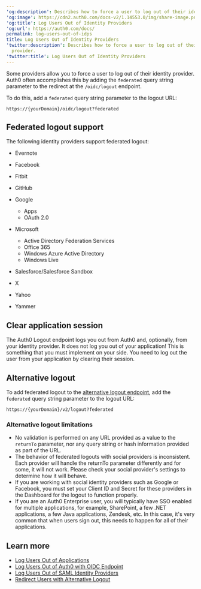 ---
'og:description': Describes how to force a user to log out of their identity provider.
'og:image': https://cdn2.auth0.com/docs-v2/1.14553.0/img/share-image.png
'og:title': Log Users Out of Identity Providers
'og:url': https://auth0.com/docs/
permalink: log-users-out-of-idps
title: Log Users Out of Identity Providers
'twitter:description': Describes how to force a user to log out of their identity
  provider.
'twitter:title': Log Users Out of Identity Providers
---
Some providers allow you to force a user to log out of their <Tooltip tip="Identity Provider (IdP): Service that stores and manages digital identities." cta="View Glossary" href="/docs/glossary?term=identity+provider">identity provider</Tooltip>. Auth0 often accomplishes this by adding the `federated` query string parameter to the redirect at the `/oidc/logout` endpoint.

To do this, add a `federated` query string parameter to the logout URL:

`https://{yourDomain}/oidc/logout?federated`

## Federated logout support

The following identity providers support federated logout:

* Evernote
* Facebook
* Fitbit
* GitHub
* Google

  + Apps
  + OAuth 2.0
* Microsoft

  + Active Directory Federation Services
  + Office 365
  + Windows Azure Active Directory
  + Windows Live
* Salesforce/Salesforce Sandbox
* X
* Yahoo
* Yammer

## Clear application session

The Auth0 Logout endpoint logs you out from Auth0 and, optionally, from your identity provider. It does not log you out of your application! This is something that you must implement on your side. You need to log out the user from your application by clearing their session.

## Alternative logout

To add federated logout to the [alternative logout endpoint](https://auth0.com/docs/api/authentication#logout), add the `federated` query string parameter to the logout URL:

`https://{yourDomain}/v2/logout?federated`

### Alternative logout limitations

* No validation is performed on any URL provided as a value to the `returnTo` parameter, nor any query string or hash information provided as part of the URL.
* The behavior of federated logouts with social providers is inconsistent. Each provider will handle the returnTo parameter differently and for some, it will not work. Please check your social provider's settings to determine how it will behave.
* If you are working with social identity providers such as Google or Facebook, you must set your <Tooltip tip="Client ID: Identification value given to your registered resource from Auth0." cta="View Glossary" href="/docs/glossary?term=Client+ID">Client ID</Tooltip> and Secret for these providers in the Dashboard for the logout to function properly.
* If you are an Auth0 Enterprise user, you will typically have <Tooltip tip="Single Sign-On (SSO): Service that, after a user logs into one applicaton, automatically logs that user in to other applications." cta="View Glossary" href="/docs/glossary?term=SSO">SSO</Tooltip> enabled for multiple applications, for example, SharePoint, a few .NET applications, a few Java applications, Zendesk, etc. In this case, it's very common that when users sign out, this needs to happen for all of their applications.

## Learn more

* [Log Users Out of Applications](/docs/authenticate/login/logout/log-users-out-of-applications)
* [Log Users Out of Auth0 with OIDC Endpoint](/docs/authenticate/login/logout/log-users-out-of-auth0)
* [Log Users Out of SAML Identity Providers](/docs/authenticate/login/logout/log-users-out-of-saml-idps)
* [Redirect Users with Alternative Logout](/docs/authenticate/login/logout/redirect-users-after-logout)
